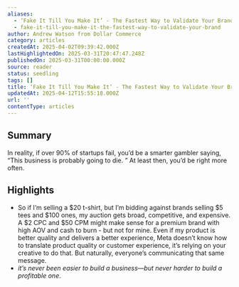 ```yaml
---
aliases:
  - ‘Fake It Till You Make It’ - The Fastest Way to Validate Your Brand
  - fake-it-till-you-make-it-the-fastest-way-to-validate-your-brand
author: Andrew Watson from Dollar Commerce
category: articles
createdAt: 2025-04-02T09:39:42.000Z
lastHighlightedOn: 2025-03-31T20:47:47.248Z
publishedOn: 2025-03-31T00:00:00.000Z
source: reader
status: seedling
tags: []
title: ‘Fake It Till You Make It’ - The Fastest Way to Validate Your Brand
updatedAt: 2025-04-12T15:55:18.000Z
url: ''
contentType: articles
---
```

## Summary

In reality, if over 90% of startups fail, you’d be a smarter gambler saying, “This business is probably going to die. ” At least then, you’d be right more often.

## Highlights

- So if I’m selling a $20 t-shirt, but I’m bidding against brands selling $5 tees and $100 ones, my auction gets broad, competitive, and expensive. A $2 CPC and $50 CPM might make sense for a premium brand with high AOV and cash to burn - but not for mine. Even if my product is better quality and delivers a better experience, Meta doesn’t know how to translate product quality or customer experience, it’s relying on your creative to do that. But naturally, everyone’s communicating that same message.
- _it’s never been easier to build a business—but never harder to build a profitable one_.
